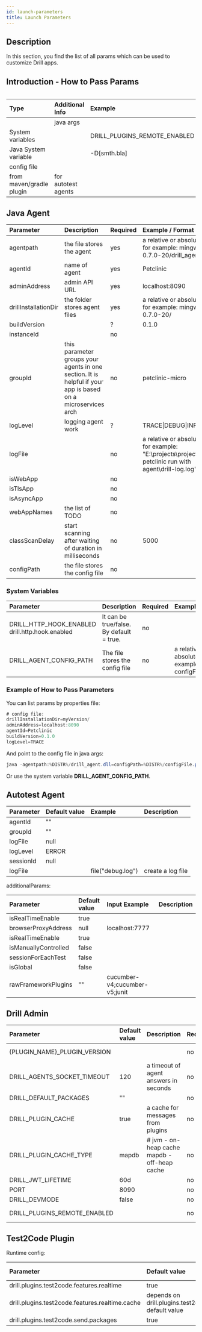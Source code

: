 ```yaml
---
id: launch-parameters
title: Launch Parameters
---
```



## Description
In this section, you find the list of all params which can be used to customize Drill apps.

## Introduction - How to Pass Params

<Table columns={['200px', '160px']} width={120}>

|Type                      |Additional Info      |Example                       |
|:------------------------ |:------------------- |:---------------------------- |
    | java args                |                 | <code>-agentpath:%DISTR%/drill_agent.dll=drillInstallationDir=%DISTR%/,adminAddress=localhost:8090,agentId=Petclinic,buildVersion=%DRILL_BUILD%,logLevel=TRACE -jar spring-petclinic-%DRILL_BUILD%.BUILD-SNAPSHOT.jar </code>|
| System variables         |                     | DRILL_PLUGINS_REMOTE_ENABLED |
| Java System variable     |                     | -D[smth.bla]                 |
| config file              |                     |                              |
| from maven/gradle plugin | for autotest agents |

</Table>

## Java Agent
| Parameter            | Description                                                                                                                       | Required | Example / Format                                                                                              |
|:---------------------|:----------------------------------------------------------------------------------------------------------------------------------|:---------|:--------------------------------------------------------------------------------------------------------------|
| agentpath            | the file stores the agent                                                                                                         | yes      | a relative or absolute path, for example: mingwX64-0.7.0-20/drill_agent.dll                                   |
| agentId              | name of agent                                                                                                                     | yes      | Petclinic                                                                                                     |
| adminAddress         | admin API URL                                                                                                                     | yes      | localhost:8090                                                                                                |
| drillInstallationDir | the folder stores agent files                                                                                                     | yes      | a relative or absolute path, for example:  mingwX64-0.7.0-20/                                                 |
| buildVersion         |                                                                                                                                   | ?        | 0.1.0                                                                                                         |
| instanceId           |                                                                                                                                   | no       |                                                                                                               |
| groupId              | this parameter groups your agents in one section. It is helpful if your app is based on a microservices arch                      | no       | petclinic-micro                                                                                               |
| logLevel             | logging agent work                                                                                                                | ?        | TRACE\|DEBUG\|INFO\|...                                                                                       |
| logFile              |                                                                                                                                   | no       | a relative or absolute path, for example: "E:\projects\project\spring-petclinic run with agent\drill-log.log" |
| isWebApp             |                                                                                                                                   | no       |                                                                                                               |
| isTlsApp             |                                                                                                                                   | no       |                                                                                                               |
| isAsyncApp           |                                                                                                                                   | no       |                                                                                                               |
| webAppNames          | the list of TODO                                                                                                                  | no       |                                                                                                               |
| classScanDelay       | start scanning after waiting of duration in milliseconds                                                                          | no       | 5000                                                                                                          |
| configPath           | the file stores the config file                                                                                                   | no       |                                                                                                               |

### System Variables
|                    Parameter                    |                       Description                      | Required |                         Example / Format                         |
|:----------------------------------------------- |:------------------------------------------------------ |:-------- |:---------------------------------------------------------------- |
| DRILL_HTTP_HOOK_ENABLED drill.http.hook.enabled | It can be true/false. By default = true.               | no       |                                                                  |
| DRILL_AGENT_CONFIG_PATH                         | The file stores the config file                        | no       | a relative or absolute path, for example:  configFile.properties |

### Example of How to Pass Parameters
You can list params by properties file:
```java
# config file:
drillInstallationDir=myVersion/
adminAddress=localhost:8090
agentId=Petclinic
buildVersion=0.1.0
logLevel=TRACE
```
And point to the config file in java args:
```java
java -agentpath:%DISTR%/drill_agent.dll=configPath=%DISTR%/configFile.properties -jar spring-petclinic-0.1.0.BUILD-SNAPSHOT.jar
```
Or use the system variable **DRILL_AGENT_CONFIG_PATH**.

## Autotest Agent
| Parameter | Default value |      Example      |    Description    |
|:--------- |:------------- |:----------------- |:----------------- |
| agentId   | ""            |                   |                   |
| groupId   | ""            |                   |                   |
| logFile   | null          |                   |                   |
| logLevel  | ERROR         |                   |                   |
| sessionId | null          |                   |                   |
| logFile   |               | file("debug.log") | create a log file |

additionalParams:

|       Parameter      | Default value |         Input Example         | Description |
|:-------------------- |:------------- |:----------------------------- |:----------- |
| isRealTimeEnable     | true          |                               |             |
| browserProxyAddress  | null          | localhost:7777                |             |
| isRealTimeEnable     | true          |                               |             |
| isManuallyControlled | false         |                               |             |
| sessionForEachTest   | false         |                               |             |
| isGlobal             | false         |                               |             |
| rawFrameworkPlugins  | ""            | cucumber-v4;cucumber-v5;junit |             |

## Drill Admin
|           Parameter          | Default value |                  Description                 | Required |               Example / Format               |
|:---------------------------- |:------------- |:-------------------------------------------- |:-------- |:-------------------------------------------- |
| {PLUGIN_NAME}_PLUGIN_VERSION |               |                                              | no       | key=TEST2CODE_PLUGIN_VERSION value=0.7.0-107 |
| DRILL_AGENTS_SOCKET_TIMEOUT  | 120           | a timeout of agent answers in seconds        | no       | 3000                                         |
| DRILL_DEFAULT_PACKAGES       | ""            |                                              | no       |                                              |
| DRILL_PLUGIN_CACHE           | true          | a cache for messages from plugins            | no       | true/false                                   |
| DRILL_PLUGIN_CACHE_TYPE      | mapdb         | # jvm - on-heap cache mapdb - off-heap cache | no       | jvm/mapdb                                    |
| DRILL_JWT_LIFETIME           | 60d           |                                              | no       |                                              |
| PORT                         | 8090          |                                              | no       |                                              |
| DRILL_DEVMODE                | false         |                                              | no       |                                              |
| DRILL_PLUGINS_REMOTE_ENABLED |               |                                              | no       | It can be true/false. By default = false     |

## Test2Code Plugin
Runtime config:

|                    Parameter                    |                             Default value                            | Description | Required | Example / Format |
|:----------------------------------------------- |:-------------------------------------------------------------------- |:----------- |:-------- |:---------------- |
| drill.plugins.test2code.features.realtime       | true                                                                 |             | no       |                  |
| drill.plugins.test2code.features.realtime.cache | depends on drill.plugins.test2code.features.realtime  default value  |             | no       |                  |
| drill.plugins.test2code.send.packages           | true                                                                 |             | no       |                  |
